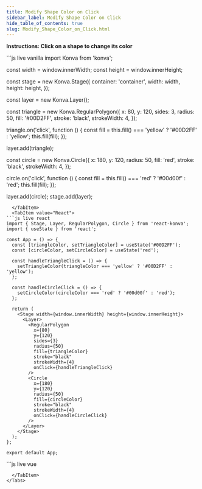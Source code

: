 ```yaml
---
title: Modify Shape Color on Click
sidebar_label: Modify Shape Color on Click
hide_table_of_contents: true
slug: Modify_Shape_Color_on_Click.html
---
```


**Instructions: Click on a shape to change its color**


<Tabs>
  <TabItem value="Vanilla" default>
```js live vanilla
import Konva from 'konva';

const width = window.innerWidth;
const height = window.innerHeight;

const stage = new Konva.Stage({
  container: 'container',
  width: width,
  height: height,
});

const layer = new Konva.Layer();

const triangle = new Konva.RegularPolygon({
  x: 80,
  y: 120,
  sides: 3,
  radius: 50,
  fill: '#00D2FF',
  stroke: 'black',
  strokeWidth: 4,
});

triangle.on('click', function () {
  const fill = this.fill() === 'yellow' ? '#00D2FF' : 'yellow';
  this.fill(fill);
});

layer.add(triangle);

const circle = new Konva.Circle({
  x: 180,
  y: 120,
  radius: 50,
  fill: 'red',
  stroke: 'black',
  strokeWidth: 4,
});

circle.on('click', function () {
  const fill = this.fill() === 'red' ? '#00d00f' : 'red';
  this.fill(fill);
});

layer.add(circle);
stage.add(layer);
```
  </TabItem>
  <TabItem value="React">
```js live react
import { Stage, Layer, RegularPolygon, Circle } from 'react-konva';
import { useState } from 'react';

const App = () => {
  const [triangleColor, setTriangleColor] = useState('#00D2FF');
  const [circleColor, setCircleColor] = useState('red');

  const handleTriangleClick = () => {
    setTriangleColor(triangleColor === 'yellow' ? '#00D2FF' : 'yellow');
  };

  const handleCircleClick = () => {
    setCircleColor(circleColor === 'red' ? '#00d00f' : 'red');
  };

  return (
    <Stage width={window.innerWidth} height={window.innerHeight}>
      <Layer>
        <RegularPolygon
          x={80}
          y={120}
          sides={3}
          radius={50}
          fill={triangleColor}
          stroke="black"
          strokeWidth={4}
          onClick={handleTriangleClick}
        />
        <Circle
          x={180}
          y={120}
          radius={50}
          fill={circleColor}
          stroke="black"
          strokeWidth={4}
          onClick={handleCircleClick}
        />
      </Layer>
    </Stage>
  );
};

export default App;
```
  </TabItem>
  <TabItem value="Vue">
```js live vue
<template>
  <v-stage :config="stageSize">
    <v-layer>
      <v-regular-polygon
        :config="{
          x: 80,
          y: 120,
          sides: 3,
          radius: 50,
          fill: triangleColor,
          stroke: 'black',
          strokeWidth: 4,
        }"
        @click="handleTriangleClick"
      />
      <v-circle
        :config="{
          x: 180,
          y: 120,
          radius: 50,
          fill: circleColor,
          stroke: 'black',
          strokeWidth: 4,
        }"
        @click="handleCircleClick"
      />
    </v-layer>
  </v-stage>
</template>

<script setup>
import { ref } from 'vue';

const stageSize = {
  width: window.innerWidth,
  height: window.innerHeight
};

const triangleColor = ref('#00D2FF');
const circleColor = ref('red');

const handleTriangleClick = () => {
  triangleColor.value = triangleColor.value === 'yellow' ? '#00D2FF' : 'yellow';
};

const handleCircleClick = () => {
  circleColor.value = circleColor.value === 'red' ? '#00d00f' : 'red';
};
</script>
```
  </TabItem>
</Tabs>
